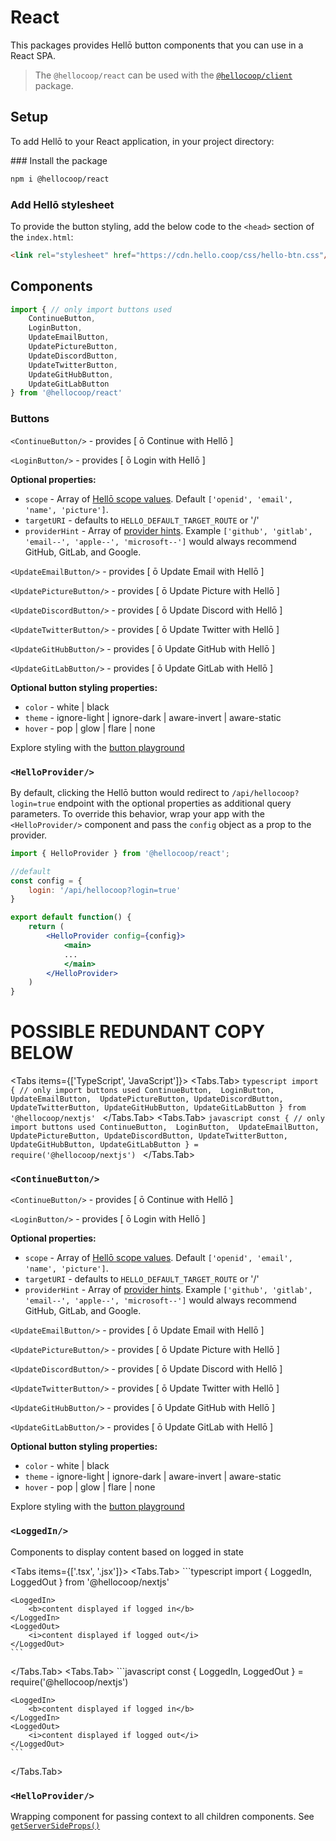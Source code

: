 
# React

This packages provides Hellō button components that you can use in a React SPA.
> The `@hellocoop/react` can be used with the [`@hellocoop/client`](/docs/sdks/core-client/) package.

## Setup

To add Hellō to your React application, in your project directory:

<Steps>
### Install the package

```sh npm2yarn
npm i @hellocoop/react
```

### Add Hellō stylesheet

To provide the button styling, add the below code to the `<head>` section of the `index.html`:

```html
<link rel="stylesheet" href="https://cdn.hello.coop/css/hello-btn.css"/>
```
</Steps>

## Components

```typescript
import { // only import buttons used
    ContinueButton, 
    LoginButton, 
    UpdateEmailButton, 
    UpdatePictureButton,
    UpdateDiscordButton,
    UpdateTwitterButton,
    UpdateGitHubButton,
    UpdateGitLabButton
} from '@hellocoop/react'
```

### Buttons

`<ContinueButton/>` - provides \[ ō Continue with Hellō \]

`<LoginButton/>` - provides \[ ō Login with Hellō \]

**Optional properties:**

- `scope` - Array of [Hellō scope values](/docs/scopes). Default `['openid', 'email', 'name', 'picture']`.
- `targetURI` - defaults to `HELLO_DEFAULT_TARGET_ROUTE` or '/'
- `providerHint` - Array of [provider hints](/docs/apis/wallet). Example `['github', 'gitlab', 'email--', 'apple--', 'microsoft--']` would always recommend GitHub, GitLab, and Google.

`<UpdateEmailButton/>` - provides \[ ō Update Email with Hellō \]

`<UpdatePictureButton/>` - provides \[ ō Update Picture with Hellō \]

`<UpdateDiscordButton/>` - provides \[ ō Update Discord with Hellō \]

`<UpdateTwitterButton/>` - provides \[ ō Update Twitter with Hellō \]

`<UpdateGitHubButton/>` - provides \[ ō Update GitHub with Hellō \]

`<UpdateGitLabButton/>` - provides \[ ō Update GitLab with Hellō \]

**Optional button styling properties:**
- `color` - white | black
- `theme` - ignore-light | ignore-dark | aware-invert | aware-static
- `hover` - pop | glow | flare | none

Explore styling with the [button playground](/docs/buttons/#explorer)

### `<HelloProvider/>`

By default, clicking the Hellō button would redirect to `/api/hellocoop?login=true` endpoint with the optional properties as additional query parameters. To override this behavior, wrap your app with the `<HelloProvider/>` component and pass the `config` object as a prop to the provider.
```jsx filename="App.jsx"
import { HelloProvider } from '@hellocoop/react';

//default
const config = {
    login: '/api/hellocoop?login=true'
}

export default function() {
    return (
        <HelloProvider config={config}>
            <main>
            ...
            </main>
        </HelloProvider>
    )
}
```

# POSSIBLE REDUNDANT COPY BELOW


<Tabs items={['TypeScript', 'JavaScript']}>
  <Tabs.Tab>
    ```typescript
    import { // only import buttons used
        ContinueButton, 
        LoginButton, 
        UpdateEmailButton, 
        UpdatePictureButton,
        UpdateDiscordButton,
        UpdateTwitterButton,
        UpdateGitHubButton,
        UpdateGitLabButton
    } from '@hellocoop/nextjs'
    ```
  </Tabs.Tab>
  <Tabs.Tab>
    ```javascript
    const { // only import buttons used
        ContinueButton, 
        LoginButton, 
        UpdateEmailButton, 
        UpdatePictureButton,
        UpdateDiscordButton,
        UpdateTwitterButton,
        UpdateGitHubButton,
        UpdateGitLabButton
    } = require('@hellocoop/nextjs')
    ```
  </Tabs.Tab>
</Tabs>

### `<ContinueButton/>`

`<ContinueButton/>` - provides \[ ō Continue with Hellō \]

`<LoginButton/>` - provides \[ ō Login with Hellō \]

**Optional properties:**

- `scope` - Array of [Hellō scope values](/docs/scopes). Default `['openid', 'email', 'name', 'picture']`.
- `targetURI` - defaults to `HELLO_DEFAULT_TARGET_ROUTE` or '/'
- `providerHint` - Array of [provider hints](/docs/apis/wallet). Example `['github', 'gitlab', 'email--', 'apple--', 'microsoft--']` would always recommend GitHub, GitLab, and Google.

`<UpdateEmailButton/>` - provides \[ ō Update Email with Hellō \]

`<UpdatePictureButton/>` - provides \[ ō Update Picture with Hellō \]

`<UpdateDiscordButton/>` - provides \[ ō Update Discord with Hellō \]

`<UpdateTwitterButton/>` - provides \[ ō Update Twitter with Hellō \]

`<UpdateGitHubButton/>` - provides \[ ō Update GitHub with Hellō \]

`<UpdateGitLabButton/>` - provides \[ ō Update GitLab with Hellō \]

**Optional button styling properties:**
- `color` - white | black
- `theme` - ignore-light | ignore-dark | aware-invert | aware-static
- `hover` - pop | glow | flare | none

Explore styling with the [button playground](/docs/buttons/#explorer)

### `<LoggedIn/>`

Components to display content based on logged in state

<Tabs items={['.tsx', '.jsx']}>
  <Tabs.Tab>
    ```typescript
    import { LoggedIn, LoggedOut } from '@hellocoop/nextjs'
    
    <LoggedIn>
        <b>content displayed if logged in</b>
    </LoggedIn>
    <LoggedOut>
        <i>content displayed if logged out</i>
    </LoggedOut>
    ```
  </Tabs.Tab>
  <Tabs.Tab>
    ```javascript
    const { LoggedIn, LoggedOut } = require('@hellocoop/nextjs')
    
    <LoggedIn>
        <b>content displayed if logged in</b>
    </LoggedIn>
    <LoggedOut>
        <i>content displayed if logged out</i>
    </LoggedOut>
    ```
  </Tabs.Tab>
</Tabs>

### `<HelloProvider/>`

Wrapping component for passing context to all children components. See [`getServerSideProps()`](#getserversideprops)

